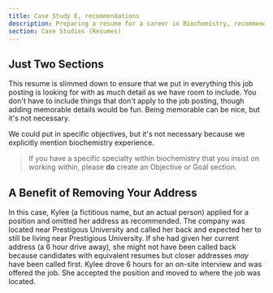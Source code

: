 ```yaml
---
title: Case Study E, recommendations
description: Preparing a resume for a career in Biochemistry, recommendations
section: Case Studies (Resumes)
---
```



<ResumeE />

## Just Two Sections

This resume is slimmed down to ensure that we put in everything this job posting is looking for with as much detail as we have room to include. You don't have to include things that don't apply to the job posting, though adding memorable details would be fun. Being memorable can be nice, but it's not necessary.

We could put in specific objectives, but it's not necessary because we explicitly mention biochemistry experience. 

> If you have a specific specialty within biochemistry that you insist on working within, please **do** create an Objective or Goal section. 

## A Benefit of Removing Your Address

In this case, Kylee (a fictitious name, but an actual person) applied for a position and omitted her address as recommended. The company was located near Prestigous University and called her back and expected her to still be living near Prestigious University. 
If she had given her current address (a 6 hour drive away), she might not have been called back because candidates with equivalent resumes but closer addresses *may* have been called first.
Kylee drove 6 hours for an on-site interview and was offered the job. She accepted the position and moved to where the job was located. 